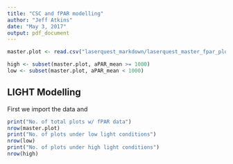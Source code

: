 ```yaml
---
title: "CSC and fPAR modelling"
author: "Jeff Atkins"
date: "May 3, 2017"
output: pdf_document
---
```


```r
master.plot <- read.csv("laserquest_markdown/laserquest_master_fpar_plot.csv")

high <- subset(master.plot, aPAR_mean >= 1000)
low <- subset(master.plot, aPAR_mean < 1000)

```

## LIGHT Modelling

First we import the data and 

```r
print("No. of total plots w/ fPAR data")
nrow(master.plot)
print("No. of plots under low light conditions")
nrow(low)
print("No. of plots under high light conditions")
nrow(high)
```

